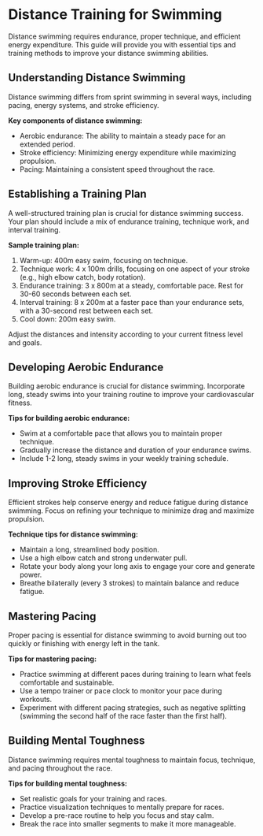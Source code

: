 # Distance Training for Swimming

Distance swimming requires endurance, proper technique, and efficient energy expenditure. This guide will provide you with essential tips and training methods to improve your distance swimming abilities.

## Understanding Distance Swimming

Distance swimming differs from sprint swimming in several ways, including pacing, energy systems, and stroke efficiency.

**Key components of distance swimming:**

- Aerobic endurance: The ability to maintain a steady pace for an extended period.
- Stroke efficiency: Minimizing energy expenditure while maximizing propulsion.
- Pacing: Maintaining a consistent speed throughout the race.

## Establishing a Training Plan

A well-structured training plan is crucial for distance swimming success. Your plan should include a mix of endurance training, technique work, and interval training.

**Sample training plan:**

1. Warm-up: 400m easy swim, focusing on technique.
2. Technique work: 4 x 100m drills, focusing on one aspect of your stroke (e.g., high elbow catch, body rotation).
3. Endurance training: 3 x 800m at a steady, comfortable pace. Rest for 30-60 seconds between each set.
4. Interval training: 8 x 200m at a faster pace than your endurance sets, with a 30-second rest between each set.
5. Cool down: 200m easy swim.

Adjust the distances and intensity according to your current fitness level and goals.

## Developing Aerobic Endurance

Building aerobic endurance is crucial for distance swimming. Incorporate long, steady swims into your training routine to improve your cardiovascular fitness.

**Tips for building aerobic endurance:**

- Swim at a comfortable pace that allows you to maintain proper technique.
- Gradually increase the distance and duration of your endurance swims.
- Include 1-2 long, steady swims in your weekly training schedule.

## Improving Stroke Efficiency

Efficient strokes help conserve energy and reduce fatigue during distance swimming. Focus on refining your technique to minimize drag and maximize propulsion.

**Technique tips for distance swimming:**

- Maintain a long, streamlined body position.
- Use a high elbow catch and strong underwater pull.
- Rotate your body along your long axis to engage your core and generate power.
- Breathe bilaterally (every 3 strokes) to maintain balance and reduce fatigue.

## Mastering Pacing

Proper pacing is essential for distance swimming to avoid burning out too quickly or finishing with energy left in the tank.

**Tips for mastering pacing:**

- Practice swimming at different paces during training to learn what feels comfortable and sustainable.
- Use a tempo trainer or pace clock to monitor your pace during workouts.
- Experiment with different pacing strategies, such as negative splitting (swimming the second half of the race faster than the first half).

## Building Mental Toughness

Distance swimming requires mental toughness to maintain focus, technique, and pacing throughout the race.

**Tips for building mental toughness:**

- Set realistic goals for your training and races.
- Practice visualization techniques to mentally prepare for races.
- Develop a pre-race routine to help you focus and stay calm.
- Break the race into smaller segments to make it more manageable.